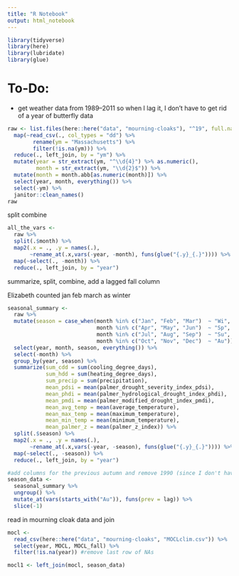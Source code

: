 ```yaml
---
title: "R Notebook"
output: html_notebook
---
```


```r
library(tidyverse)
library(here)
library(lubridate)
library(glue)
```

# To-Do:

- get weather data from 1989--2011 so when I lag it, I don't have to get rid of a year of butterfly data

```r
raw <- list.files(here::here("data", "mourning-cloaks"), "^19", full.names = TRUE) %>% 
  map(~read_csv(., col_types = "dd") %>% 
        rename(ym = "Massachusetts") %>%
        filter(!is.na(ym))) %>% 
  reduce(., left_join, by = "ym") %>% 
  mutate(year = str_extract(ym, "^\\d{4}") %>% as.numeric(),
         month = str_extract(ym, "\\d{2}$")) %>% 
  mutate(month = month.abb[as.numeric(month)]) %>% 
  select(year, month, everything()) %>% 
  select(-ym) %>%
  janitor::clean_names()
raw
```

split combine

```r
all_the_vars <-
  raw %>%
  split(.$month) %>% 
  map2(.x = ., .y = names(.),
       ~rename_at(.x,vars(-year, -month), funs(glue("{.y}_{.}")))) %>% 
  map(~select(., -month)) %>% 
  reduce(., left_join, by = "year")
```

summarize, split, combine, add a lagged fall column

Elizabeth counted jan feb march as winter

```r
seasonal_summary <-
  raw %>% 
  mutate(season = case_when(month %in% c("Jan", "Feb", "Mar")  ~ "Wi",
                            month %in% c("Apr", "May", "Jun")  ~ "Sp",
                            month %in% c("Jul", "Aug", "Sep")  ~ "Su",
                            month %in% c("Oct", "Nov", "Dec")  ~ "Au")) %>% 
  select(year, month, season, everything()) %>% 
  select(-month) %>% 
  group_by(year, season) %>% 
  summarize(sum_cdd = sum(cooling_degree_days),
            sum_hdd = sum(heating_degree_days),
            sum_precip = sum(precipitation),
            mean_pdsi = mean(palmer_drought_severity_index_pdsi),
            mean_phdi = mean(palmer_hydrological_drought_index_phdi),
            mean_pmdi = mean(palmer_modified_drought_index_pmdi),
            mean_avg_temp = mean(average_temperature),
            mean_max_temp = mean(maximum_temperature),
            mean_min_temp = mean(minimum_temperature),
            mean_palmer_z = mean(palmer_z_index)) %>% 
  split(.$season) %>% 
  map2(.x = ., .y = names(.),
       ~rename_at(.x,vars(-year, -season), funs(glue("{.y}_{.}")))) %>% 
  map(~select(., -season)) %>% 
  reduce(., left_join, by = "year")

#add columns for the previous autumn and remove 1990 (since I don't have data for 1989)
season_data <-
  seasonal_summary %>% 
  ungroup() %>% 
  mutate_at(vars(starts_with("Au")), funs(prev = lag)) %>% 
  slice(-1)
```

read in mourning cloak data and join

```r
mocl <-
  read_csv(here::here("data", "mourning-cloaks", "MOCLclim.csv")) %>% 
  select(year, MOCL, MOCL_fall) %>%
  filter(!is.na(year)) #remove last row of NAs
```

```r
mocl1 <- left_join(mocl, season_data)
```







